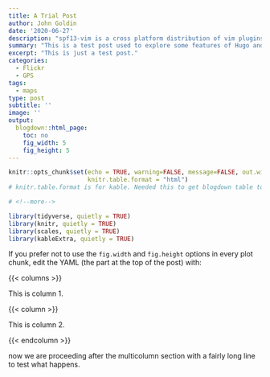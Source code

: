 ```yaml
---
title: A Trial Post
author: John Goldin
date: '2020-06-27'
description: "spf13-vim is a cross platform distribution of vim plugins and resources" 
summary: "This is a test post used to explore some features of Hugo and how they relate to my blog posts."
excerpt: "This is just a test post."
categories:
  - Flickr
  - GPS
tags:
  - maps
type: post
subtitle: ''
image: ''
output:
  blogdown::html_page:
    toc: no
    fig_width: 5
    fig_height: 5
---
```


```r
knitr::opts_chunk$set(echo = TRUE, warning=FALSE, message=FALSE, out.width = "100%",
                      knitr.table.format = "html")
# knitr.table.format is for kable. Needed this to get blogdown table to format correctly.
```
```r
# <!--more-->

library(tidyverse, quietly = TRUE)
library(knitr, quietly = TRUE)
library(scales, quietly = TRUE)
library(kableExtra, quietly = TRUE)
```


If you prefer not to use the `fig.width` and `fig.height` options in every plot chunk, edit the YAML (the part at the top of the post) with:

{{< columns >}}

This is column 1.

{{< column >}}

This is column 2.

{{< endcolumn >}}

now we are proceeding after the multicolumn section with a fairly long line to test what happens.
